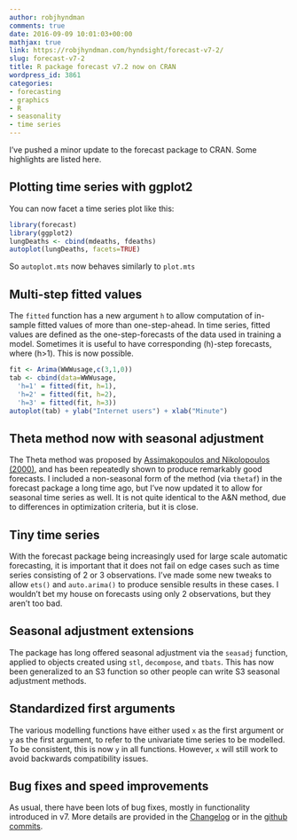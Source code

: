 ```yaml
---
author: robjhyndman
comments: true
date: 2016-09-09 10:01:03+00:00
mathjax: true
link: https://robjhyndman.com/hyndsight/forecast-v7-2/
slug: forecast-v7-2
title: R package forecast v7.2 now on CRAN
wordpress_id: 3861
categories:
- forecasting
- graphics
- R
- seasonality
- time series
---
```


I’ve pushed a minor update to the forecast package to CRAN. Some highlights are listed here.

<!-- more -->

## Plotting time series with ggplot2

You can now facet a time series plot like this:

```r
library(forecast)
library(ggplot2)
lungDeaths <- cbind(mdeaths, fdeaths)
autoplot(lungDeaths, facets=TRUE)
```

So `autoplot.mts` now behaves similarly to `plot.mts`

## Multi-step fitted values

The `fitted` function has a new argument `h` to allow computation of in-sample fitted values of more than one-step-ahead. In time series, fitted values are defined as the one-step-forecasts of the data used in training a model. Sometimes it is useful to have corresponding \(h\)-step forecasts, where \(h>1\). This is now possible.

```r
fit <- Arima(WWWusage,c(3,1,0))
tab <- cbind(data=WWWusage,
  'h=1' = fitted(fit, h=1),
  'h=2' = fitted(fit, h=2),
  'h=3' = fitted(fit, h=3))
autoplot(tab) + ylab("Internet users") + xlab("Minute")
```

## Theta method now with seasonal adjustment

The Theta method was proposed by [Assimakopoulos and Nikolopoulos (2000)](http://dx.doi.org/10.1016/S0169-2070(00)00066-2), and has been repeatedly shown to produce remarkably good forecasts. I included a non-seasonal form of the method (via `thetaf`) in the forecast package a long time ago, but I’ve now updated it to allow for seasonal time series as well. It is not quite identical to the A&N method, due to differences in optimization criteria, but it is close.

## Tiny time series

With the forecast package being increasingly used for large scale automatic forecasting, it is important that it does not fail on edge cases such as time series consisting of 2 or 3 observations. I’ve made some new tweaks to allow `ets()` and `auto.arima()` to produce sensible results in these cases. I wouldn’t bet my house on forecasts using only 2 observations, but they aren’t too bad.

## Seasonal adjustment extensions

The package has long offered seasonal adjustment via the `seasadj` function, applied to objects created using `stl`, `decompose`, and `tbats`. This has now been generalized to an S3 function so other people can write S3 seasonal adjustment methods.

## Standardized first arguments

The various modelling functions have either used `x` as the first argument or `y` as the first argument, to refer to the univariate time series to be modelled. To be consistent, this is now `y` in all functions. However, `x` will still work to avoid backwards compatibility issues.

## Bug fixes and speed improvements

As usual, there have been lots of bug fixes, mostly in functionality introduced in v7. More details are provided in the [Changelog](http://pkg.robjhyndman.com/forecast/news/) or in the [github commits](https://github.com/robjhyndman/forecast/commits/master).
